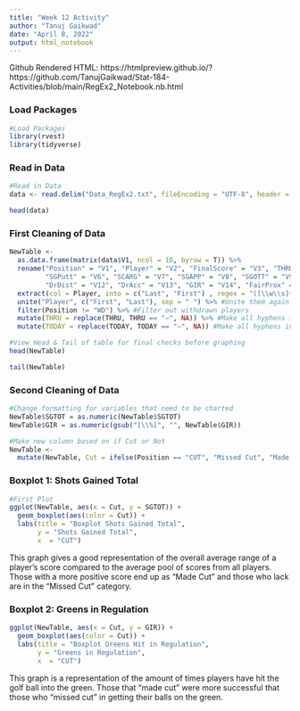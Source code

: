 ```yaml
---
title: "Week 12 Activity"
author: "Tanuj Gaikwad"
date: "April 8, 2022"
output: html_notebook
---
```


Github Rendered HTML: https://htmlpreview.github.io/?https://github.com/TanujGaikwad/Stat-184-Activities/blob/main/RegEx2_Notebook.nb.html

### Load Packages
```r
#Load Packages
library(rvest)
library(tidyverse)
```

### Read in Data
```r
#Read in Data
data <- read.delim("Data_RegEx2.txt", fileEncoding = "UTF-8", header = F, quote = "")

head(data)
```

### First Cleaning of Data
```r
NewTable <- 
  as.data.frame(matrix(data$V1, ncol = 16, byrow = T)) %>%
  rename("Position" = "V1", "Player" = "V2", "FinalScore" = "V3", "THRU" = "V4", "TODAY" = "V5",
         "SGPutt" = "V6", "SCARG" = "V7", "SGAPP" = "V8", "SGOTT" = "V9", "SGT2G" = "V10", "SGTOT" = "V11",
         "DrDist" = "V12", "DrAcc" = "V13", "GIR" = "V14", "FairProx" = "V15", "Scrambling" = "V16") %>% #Rename Col Names
  extract(col = Player, into = c("Last", "First") , regex = "([\\w\\s]+)(\\s\\w.+)") %>% #Separate Last & First Names of Players
  unite("Player", c("First", "Last"), sep = " ") %>% #Unite them again in "First Last" order
  filter(Position != "WD") %>% #Filter out withdrawn players
  mutate(THRU = replace(THRU, THRU == "—", NA)) %>% #Make all hyphens into NA values
  mutate(TODAY = replace(TODAY, TODAY == "—", NA)) #Make all hyphens into NA values

#View Head & Tail of table for final checks before graphing
head(NewTable)

tail(NewTable)
```


### Second Cleaning of Data
```r
#Change formatting for variables that need to be charted
NewTable$SGTOT = as.numeric(NewTable$SGTOT)
NewTable$GIR = as.numeric(gsub("[\\%]", "", NewTable$GIR))

#Make new column based on if Cut or Not
NewTable <- 
  mutate(NewTable, Cut = ifelse(Position == "CUT", "Missed Cut", "Made Cut"))
```

### Boxplot 1: Shots Gained Total
```r
#First Plot
ggplot(NewTable, aes(x = Cut, y = SGTOT)) + 
  geom_boxplot(aes(color = Cut)) +
  labs(title = "Boxplot Shots Gained Total",
       y = "Shots Gained Total",
       x  = "CUT")
```
This graph gives a good representation of the overall average range of a player's score compared to the average pool of scores from all players. Those with a more positive score end up as "Made Cut" and those who lack are in the "Missed Cut" category. 

### Boxplot 2: Greens in Regulation
```r
ggplot(NewTable, aes(x = Cut, y = GIR)) + 
  geom_boxplot(aes(color = Cut)) +
  labs(title = "Boxplot Greens Hit in Regulation",
       y = "Greens in Regulation",
       x  = "CUT")
```
This graph is a representation of the amount of times players have hit the golf ball into the green. Those that "made cut" were more successful that those who "missed cut" in getting their balls on the green.